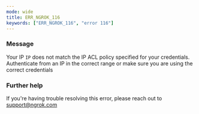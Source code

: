 ```yaml
---
mode: wide
title: ERR_NGROK_116
keywords: ["ERR_NGROK_116", "error 116"]
---
```



### Message

Your IP `IP` does not match the IP ACL policy specified for your credentials. Authenticate from an IP in the correct range or make sure you are using the correct credentials

<ErrorDetails />

### Further help

If you're having trouble resolving this error, please reach out to [support@ngrok.com](mailto:support@ngrok.com?subject=Help%20with%20ERR_NGROK_116)

